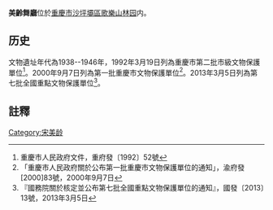 {{msg:重慶市文物保護單位
|名稱 = [[林園陪都遺跡|林園陪都遺跡]]-美齡舞廳
|編號 = 64
|圖片 = 
|級別 = 4
|分類 = 
|時代 = 1938—1946年
|地点 = [[沙坪壩區|沙坪壩區]] [[歌樂山|歌樂山]]林園
|坐標 = 
|登錄 = 1992年3月19日
}}
{{msg:重慶市文物保護單位
|名稱 = 林園（包括1-4號樓、[[林森墓|林森墓]]、美齡舞廳）
|編號 = 108
|圖片 = 
|級別 = 5
|分類 = 
|時代 = 1938年-1946年
|地点 = [[沙坪壩區|沙坪壩區]][[山洞街道|山洞街道]]林園甲1號
|坐標 = 
|登錄 = 2000年9月7日
}}
{{msg:重慶市文物保護單位
|名稱 = 林園-美齡舞廳
|編號 = 1874
|圖片 = 
|級別 = 107
|分類 = 
|時代 = 1938～1946年
|地点 = [[重慶市|重慶市]][[沙坪壩區|沙坪壩區]]
|坐標 =
|登錄 = 2013年3月5日
}}
'''美齡舞廳'''位於[[重慶市|重慶市]][[沙坪壩區|沙坪壩區]][[歌樂山|歌樂山]][[重庆林园|林园]]内。

==历史==
文物遺址年代為1938--1946年，1992年3月19日列為重慶市第二批市級文物保護單位<ref>重慶市人民政府文件，重府發〔1992〕52號</ref>。2000年9月7日列為第一批重慶市文物保護單位<ref>「重慶市人民政府關於公布第一批重慶市文物保護單位的通知」，渝府發[2000]83號，2000年9月7日</ref>。2013年3月5日列為第七批全國重點文物保護單位<ref>『國務院關於核定並公布第七批全國重點文物保護單位的通知』，國發〔2013〕13號，2013年3月5日</ref>。

== 註釋 ==
{{reflist}}

{{文物保護單位小作品}}
[[Category:宋美龄|Category:宋美龄]]